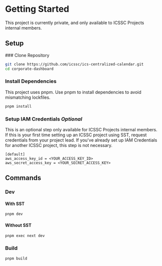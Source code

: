 
# Getting Started

<Callout type="error">
  This project is currently private, and only available to ICSSC Projects internal members.
</Callout>

## Setup

<Steps>
### Clone Repository
 
```bash
git clone https://github.com/icssc/ics-centralized-calendar.git
cd corporate-dashboard
```
 
### Install Dependencies

<Callout type="warning">
  This project uses pnpm. Use pnpm to install dependencies to avoid mismatching lockfiles.
</Callout>

```bash
pnpm install
```

### Setup IAM Credentials _Optional_

This is an optional step only available for ICSSC Projects internal members. If this is your first time setting up an ICSSC project using SST, request credentials from your project lead. If you've already set up IAM Credentials for another ICSSC project, this step is not necessary.

```
[default]
aws_access_key_id = <YOUR_ACCESS_KEY_ID>
aws_secret_access_key = <YOUR_SECRET_ACCESS_KEY>
```

</Steps>

## Commands

### Dev

#### With SST

```bash
pnpm dev
```

#### Without SST

```bash
pnpm exec next dev
```

### Build

```bash
pnpm build
```
